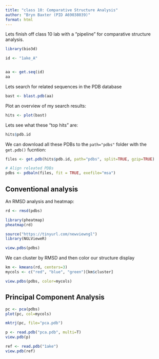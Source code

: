 ```yaml
---
title: "class 10: Comparative Structure Analysis"
author: "Bryn Baxter (PID A69038039)"
format: html
---
```


Lets finish off class 10 lab with a "pipeline" for comparative structure analysis. 

```r
library(bio3d)

```

```r
id <- "1ake_A"


aa <- get.seq(id)
aa

```
Lets search for related sequences in the PDB database 

```r
bast <- blast.pdb(aa)
```

Plot an overview of my search results:


```r
hits <- plot(bast)
```

Lets see what these "top hits" are:

```r
hits$pdb.id
```

We can download all these PDBs to the `path="pdbs"` folder with the `get.pdb()` fucntion:

```r
files <- get.pdb(hits$pdb.id, path="pdbs", split=TRUE, gzip=TRUE)
```

```r
# Align releated PDBs
pdbs <- pdbaln(files, fit = TRUE, exefile="msa")
```

## Conventional analysis

An RMSD analysis and heatmap:

```r
rd <- rmsd(pdbs)
```

```r
library(pheatmap)
pheatmap(rd)
```

```r
source("https://tinyurl.com/newviewngl")
library(NGLVieweR)
```

```r
view.pdbs(pdbs)
```

We can cluster by RMSD and then color our structure display

```r
km <- kmeans(rd, centers=3)
mycols <- c("red", "blue", "green")[km$cluster]
```

```r
view.pdbs(pdbs, color=mycols)
```

## Principal Component Analysis

```r
pc <- pca(pdbs)
plot(pc, col=mycols)
```

```r
mktrj(pc, file="pca.pdb")
```

```r
p <- read.pdb("pca.pdb", multi=T)
view.pdb(p)
```

```r
ref <- read.pdb("1ake")
view.pdb(ref)
```

